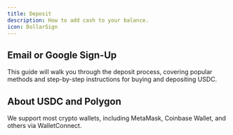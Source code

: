 ```yaml
---
title: Deposit
description: How to add cash to your balance.
icon: DollarSign
---
```


## Email or Google Sign-Up

This guide will walk you through the deposit process, covering popular methods and step-by-step instructions for buying and depositing USDC.

## About USDC and Polygon

We support most crypto wallets, including MetaMask, Coinbase Wallet, and others via WalletConnect.
